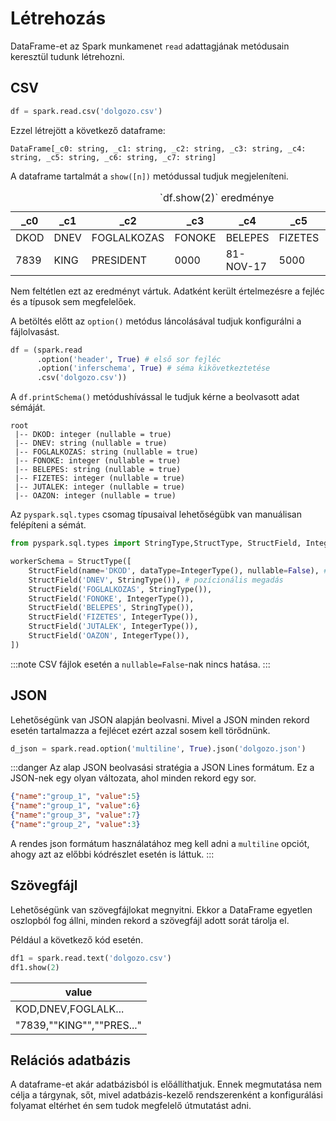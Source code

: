 # Létrehozás
DataFrame-et az Spark munkamenet `read` adattagjának metódusain keresztül tudunk létrehozni.

## CSV
```python
df = spark.read.csv('dolgozo.csv')
```
Ezzel létrejött a következő dataframe:

```
DataFrame[_c0: string, _c1: string, _c2: string, _c3: string, _c4: string, _c5: string, _c6: string, _c7: string]
```

A dataframe tartalmát a `show([n])` metódussal tudjuk megjeleníteni.

<table>
    <thead>
    <tr>
        <th>_c0</th>
        <th>_c1</th>
        <th>_c2</th>
        <th>_c3</th>
        <th>_c4</th>
        <th>_c5</th>
        <th>_c6</th>
        <th>_c7</th>
    </tr>
    </thead>
    <tbody>
    <tr>
        <td>DKOD</td>
        <td>DNEV</td>
        <td>FOGLALKOZAS</td>
        <td>FONOKE</td>
        <td>BELEPES</td>
        <td>FIZETES</td>
        <td>JUTALEK</td>
        <td>OAZON</td>
    </tr>
    <tr>
        <td>7839</td>
        <td>KING</td>
        <td>PRESIDENT</td>
        <td>0000</td>
        <td>81-NOV-17</td>
        <td>5000</td>
        <td>0</td>
        <td>10</td>
    </tr>
    </tbody>
    <caption>`df.show(2)` eredménye</caption>
</table>

Nem feltétlen ezt az eredményt vártuk. Adatként került értelmezésre a fejléc és a típusok sem megfelelőek.

A betöltés előtt az `option()` metódus láncolásával tudjuk konfigurálni a fájlolvasást.

```py
df = (spark.read
      .option('header', True) # első sor fejléc
      .option('inferschema', True) # séma kikövetkeztetése
      .csv('dolgozo.csv'))
```

A `df.printSchema()` metódushívással le tudjuk kérne a beolvasott adat sémáját.

```
root
 |-- DKOD: integer (nullable = true)
 |-- DNEV: string (nullable = true)
 |-- FOGLALKOZAS: string (nullable = true)
 |-- FONOKE: integer (nullable = true)
 |-- BELEPES: string (nullable = true)
 |-- FIZETES: integer (nullable = true)
 |-- JUTALEK: integer (nullable = true)
 |-- OAZON: integer (nullable = true)
```

Az `pyspark.sql.types` csomag típusaival lehetőségübk van manuálisan felépíteni a sémát.

```py
from pyspark.sql.types import StringType,StructType, StructField, IntegerType

workerSchema = StructType([
    StructField(name='DKOD', dataType=IntegerType(), nullable=False), # keyword megadás
    StructField('DNEV', StringType()), # pozícionális megadás
    StructField('FOGLALKOZAS', StringType()),
    StructField('FONOKE', IntegerType()),
    StructField('BELEPES', StringType()),
    StructField('FIZETES', IntegerType()),
    StructField('JUTALEK', IntegerType()),
    StructField('OAZON', IntegerType()),
])
```

:::note
CSV fájlok esetén a `nullable=False`-nak nincs hatása.
:::

## JSON
Lehetőségünk van JSON alapján beolvasni. Mivel a JSON minden rekord esetén tartalmazza a fejlécet ezért azzal sosem kell
törődnünk.

```py
d_json = spark.read.option('multiline', True).json('dolgozo.json')
```

:::danger
Az alap JSON beolvasási stratégia a JSON Lines formátum. Ez a JSON-nek egy olyan változata, ahol minden rekord egy sor.

```json lines
{"name":"group_1", "value":5}
{"name":"group_1", "value":6}
{"name":"group_3", "value":7}
{"name":"group_2", "value":3}
```

A rendes json formátum használatához meg kell adni a `multiline` opciót, ahogy azt az előbbi kódrészlet esetén is
láttuk.
:::

## Szövegfájl

Lehetőségünk van szövegfájlokat megnyitni. Ekkor a DataFrame egyetlen oszlopból fog állni, minden rekord a szövegfájl
adott sorát tárolja el.

Például a következő kód esetén.
```py
df1 = spark.read.text('dolgozo.csv')
df1.show(2)
```
| value                     |
|---------------------------|
| KOD,DNEV,FOGLALK...       |
| "7839,""KING"",""PRES..." |

## Relációs adatbázis

A dataframe-et akár adatbázisból is előállíthatjuk. Ennek megmutatása nem célja a tárgynak, sőt, mivel adatbázis-kezelő
rendszerenként a konfigurálási folyamat eltérhet én sem tudok megfelelő útmutatást adni.
